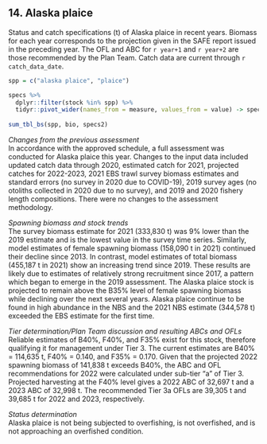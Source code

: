 ## 14. Alaska plaice  
Status and catch specifications (t) of Alaska plaice in recent years. 
Biomass for each year corresponds to the projection given in the SAFE report issued in the preceding year. The OFL and ABC for `r year+1` and `r year+2` are those recommended by the Plan Team. 
Catch data are current through `r catch_data_date`.

```r
spp = c("alaska plaice", "plaice")

specs %>% 
  dplyr::filter(stock %in% spp) %>% 
  tidyr::pivot_wider(names_from = measure, values_from = value) -> specs2
  
sum_tbl_bs(spp, bio, specs2)
```

*Changes from the previous assessment*  
In accordance with the approved schedule, a full assessment was conducted for Alaska plaice this year.
Changes to the input data included updated catch data through 2020, estimated catch for 2021, projected
catches for 2022-2023, 2021 EBS trawl survey biomass estimates and standard errors (no survey in 2020
due to COVID-19), 2019 survey ages (no otoliths collected in 2020 due to no survey), and 2019 and 2020
fishery length compositions. There were no changes to the assessment methodology.

*Spawning biomass and stock trends*  
The survey biomass estimate for 2021 (333,830 t) was 9% lower than the 2019 estimate and is the lowest
value in the survey time series. Similarly, model estimates of female spawning biomass (158,090 t in 2021)
continued their decline since 2013. In contrast, model estimates of total biomass (455,187 t in 2021) show
an increasing trend since 2019. These results are likely due to estimates of relatively strong recruitment
since 2017, a pattern which began to emerge in the 2019 assessment. The Alaska plaice stock is projected
to remain above the B35% level of female spawning biomass while declining over the next several years.
Alaska plaice continue to be found in high abundance in the NBS and the 2021 NBS estimate (344,578 t)
exceeded the EBS estimate for the first time.

*Tier determination/Plan Team discussion and resulting ABCs and OFLs*  
Reliable estimates of B40%, F40%, and F35% exist for this stock, therefore qualifying it for management under
Tier 3. The current estimates are B40% = 114,635 t, F40% = 0.140, and F35% = 0.170. Given that the projected
2022 spawning biomass of 141,838 t exceeds B40%, the ABC and OFL recommendations for 2022 were
calculated under sub-tier “a” of Tier 3. Projected harvesting at the F40% level gives a 2022 ABC of 32,697 t
and a 2023 ABC of 32,998 t. The recommended Tier 3a OFLs are 39,305 t and 39,685 t for 2022 and 2023,
respectively.

*Status determination*  
Alaska plaice is not being subjected to overfishing, is not overfished, and is not approaching an overfished condition.


